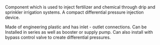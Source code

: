 {{Wikify|January 2007}}
Component which is used to inject fertilizer and chemical through drip and sprinkler irrigation systems. A compact differential pressure injection device.

Made of engineering plastic and has inlet - outlet connections.  Can be Installed in series as well as booster or supply pump.  Can also install with bypass control valve to create differential pressures.
{{stub}}